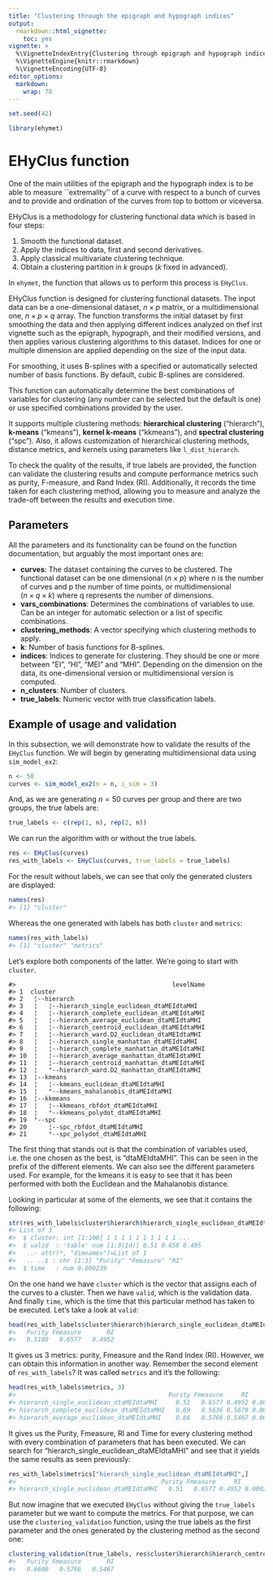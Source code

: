 ```yaml
---
title: "Clustering through the epigraph and hypograph indices"
output: 
  rmarkdown::html_vignette:
    toc: yes
vignette: >
  %\VignetteIndexEntry{Clustering through epigraph and hypograph indices}
  %\VignetteEngine{knitr::rmarkdown}
  %\VignetteEncoding{UTF-8}
editor_options: 
  markdown: 
    wrap: 78
---
```





``` r
set.seed(42)

library(ehymet)
```

# EHyClus function

One of the main utilities of the epigraph and the hypograph index is to be
able to measure ``extremality'' of a curve with respect to a bunch of curves
and to provide and ordination of the curves from top to bottom or viceversa. 

EHyClus is a methodology for clustering functional data which is based in four 
steps:

1. Smooth the functional dataset.
2. Apply the indices to data, first and second derivatives.
3. Apply classical multivariate clustering technique.
4. Obtain a clustering partition in $k$ groups ($k$ fixed in advanced).

In `ehymet`, the function that allows us to perform this process is `EHyClus`.

EHyClus function is designed for clustering functional datasets. The input data 
can be a one-dimensional dataset, $n \times p$ matrix, or a multidimensional 
one, $n \times p \times q$ array. The function transforms the initial dataset 
by first smoothing the data and then applying different indices analyzed 
on thef irst vignette such as the epigraph, hypograph, and their modified 
versions, and then applies various clustering algorithms to this dataset. 
Indices for one or multiple dimension are applied depending on the size of the 
input data.

For smoothing, it uses B-splines with a specified or automatically selected
number of basis functions. By default, cubic B-splines are considered.

This function can automatically determine the best combinations of variables
for clustering (any number can be selected but the default is one) or use
specified combinations provided by the user.

It supports multiple clustering methods: **hierarchical clustering**
("hierarch"), **k-means** ("kmeans"), **kernel k-means** ("kkmeans"), and
**spectral clustering** ("spc"). Also, it allows customization of hierarchical
clustering methods, distance metrics, and kernels using parameters like
`l_dist_hierarch`.

To check the quality of the results, if true labels are provided, the function
can validate the clustering results and compute performance metrics such as
purity, F-measure, and Rand Index (RI). Additionally, it records the time taken 
for each clustering method, allowing you to measure and analyze the trade-off 
between the results and execution time.

## Parameters

All the parameters and its functionality can be found on the function
documentation, but arguably the most important ones are:

-   **curves**: The dataset containing the curves to be clustered. The functional 
  dataset can be one dimensional ($n \times p$) where n is the number of
  curves and p the number of time points, or multidimensional \
  ($n \times q \times k$) where q represents the number of dimensions.
-   **vars_combinations**: Determines the combinations of variables to use.
    Can be an integer for automatic selection or a list of specific
    combinations.
-   **clustering_methods**: A vector specifying which clustering methods to
    apply.
-   **k**: Number of basis functions for B-splines.
-   **indices**: Indices to generate for clustering. They should be one or more 
    between "EI", "HI", "MEI" and "MHI". Depending on the dimension on the data,
    its one-dimensional version or multidimensional version is computed.
-   **n_clusters**: Number of clusters.
- **true_labels**: Numeric vector with true classification labels. 


## Example of usage and validation

In this subsection, we will demonstrate how to validate the results of the 
`EHyClus` function. We will begin by generating multidimensional data using 
`sim_model_ex2`:


``` r
n <- 50
curves <- sim_model_ex2(n = n, i_sim = 3)
```

And, as we are generating $n = 50$ curves per group and there are two groups,
the true labels are:


``` r
true_labels <- c(rep(1, n), rep(2, n))
```

We can run the algorithm with or without the true labels.


``` r
res <- EHyClus(curves)
res_with_labels <- EHyClus(curves, true_labels = true_labels)
```

For the result without labels, we can see that only the generated clusters are 
displayed:


``` r
names(res)
#> [1] "cluster"
```

Whereas the one generated with labels has both `cluster` and `metrics`:


``` r
names(res_with_labels)
#> [1] "cluster" "metrics"
```

Let's explore both components of the latter. We're going to start with
`cluster`.


```
#>                                           levelName
#> 1  cluster                                         
#> 2   ¦--hierarch                                    
#> 3   ¦   ¦--hierarch_single_euclidean_dtaMEIdtaMHI  
#> 4   ¦   ¦--hierarch_complete_euclidean_dtaMEIdtaMHI
#> 5   ¦   ¦--hierarch_average_euclidean_dtaMEIdtaMHI 
#> 6   ¦   ¦--hierarch_centroid_euclidean_dtaMEIdtaMHI
#> 7   ¦   ¦--hierarch_ward.D2_euclidean_dtaMEIdtaMHI 
#> 8   ¦   ¦--hierarch_single_manhattan_dtaMEIdtaMHI  
#> 9   ¦   ¦--hierarch_complete_manhattan_dtaMEIdtaMHI
#> 10  ¦   ¦--hierarch_average_manhattan_dtaMEIdtaMHI 
#> 11  ¦   ¦--hierarch_centroid_manhattan_dtaMEIdtaMHI
#> 12  ¦   °--hierarch_ward.D2_manhattan_dtaMEIdtaMHI 
#> 13  ¦--kmeans                                      
#> 14  ¦   ¦--kmeans_euclidean_dtaMEIdtaMHI           
#> 15  ¦   °--kmeans_mahalanobis_dtaMEIdtaMHI         
#> 16  ¦--kkmeans                                     
#> 17  ¦   ¦--kkmeans_rbfdot_dtaMEIdtaMHI             
#> 18  ¦   °--kkmeans_polydot_dtaMEIdtaMHI            
#> 19  °--spc                                         
#> 20      ¦--spc_rbfdot_dtaMEIdtaMHI                 
#> 21      °--spc_polydot_dtaMEIdtaMHI
```

The first thing that stands out is that the combination of variables used,
i.e. the one chosen as the best, is "dtaMEIdtaMHI". This can be seen in the
prefix of the different elements. We can also see the different parameters
used. For example, for the kmeans it is easy to see that it has been performed
with both the Euclidean and the Mahalanobis distance.

Looking in particular at some of the elements, we see that it contains the
following:


``` r
str(res_with_labels$cluster$hierarch$hierarch_single_euclidean_dtaMEIdtaMHI)
#> List of 3
#>  $ cluster: int [1:100] 1 1 1 1 1 1 1 1 1 1 ...
#>  $ valid  : 'table' num [1:3(1d)] 0.51 0.658 0.495
#>   ..- attr(*, "dimnames")=List of 1
#>   .. ..$ : chr [1:3] "Purity" "Fmeasure" "RI"
#>  $ time   : num 0.000239
```

On the one hand we have `cluster` which is the vector that assigns each of the
curves to a cluster. Then we have `valid`, which is the validation data. And
finally `time`, which is the time that this particular method has taken to be
executed. Let's take a look at `valid`:


``` r
head(res_with_labels$cluster$hierarch$hierarch_single_euclidean_dtaMEIdtaMHI$valid)
#>   Purity Fmeasure       RI 
#>   0.5100   0.6577   0.4952
```

It gives us 3 metrics: purity, Fmeasure and the Rand Index (RI). However, we
can obtain this information in another way. Remember the second element of
`res_with_labels`? It was called `metrics` and it's the following:


``` r
head(res_with_labels$metrics, 3)
#>                                          Purity Fmeasure     RI         Time
#> hierarch_single_euclidean_dtaMEIdtaMHI     0.51   0.6577 0.4952 0.0002388954
#> hierarch_complete_euclidean_dtaMEIdtaMHI   0.69   0.5636 0.5679 0.0002110004
#> hierarch_average_euclidean_dtaMEIdtaMHI    0.66   0.5766 0.5467 0.0001959801
```

It gives us the Purity, Fmeasure, RI and Time for every clustering method with
every combination of parameters that has been executed. We can search for
"hierarch_single_euclidean_dtaMEIdtaMHI" and see that it yields the same
results as seen previously:


``` r
res_with_labels$metrics["hierarch_single_euclidean_dtaMEIdtaMHI",]
#>                                        Purity Fmeasure     RI         Time
#> hierarch_single_euclidean_dtaMEIdtaMHI   0.51   0.6577 0.4952 0.0002388954
```

But now imagine that we executed `EHyClus` without giving the `true_labels`
parameter but we want to compute the metrics. For that purpose, we can use the
`clustering_validation` function, using the true labels as the first parameter
and the ones generated by the clustering method as the second one:


``` r
clustering_validation(true_labels, res$cluster$hierarch$hierarch_centroid_euclidean_dtaMEIdtaMHI$cluster)
#>   Purity Fmeasure       RI 
#>   0.6600   0.5766   0.5467
```
